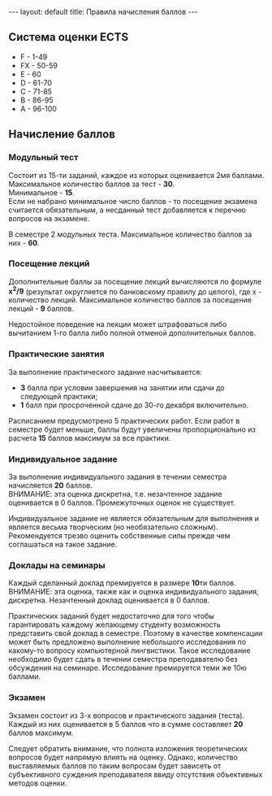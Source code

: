 ---
layout: default
title: Правила начисления баллов
---
== Система оценки ECTS ==
* F  - 1-49
* FX - 50-59
* E - 60
* D - 61-70
* C - 71-85
* B - 86-95
* А - 96-100

== Начисление баллов ==

=== Модульный тест ===
Состоит из 15-ти заданий, каждое из которых оценивается 2мя баллами.<br/>
Максимальное количество баллов за тест - '''30'''.<br/>
Минимальное - '''15'''.<br/>
Если не набрано минимальное число баллов - то посещение экзамена считается обязательным, а несданный тест добавляется к перечню вопросов на экзамене.

В семестре 2 модульных теста. Максимальное количество баллов за них - '''60'''.


=== Посещение лекций ===
Дополнительные баллы за посещение лекций вычисляются по формуле '''x<sup>2</sup>/9''' (результат округляется по банковскому правилу до целого),
где х - количество лекций.
Максимальное количество баллов за посещение лекций - '''9''' баллов.

Недостойное поведение на лекции может штрафоваться либо вычитанием 1-го балла либо полной отменой дополнительных баллов.


=== Практические занятия ===

За выполнение практического задание насчитывается:
* '''3''' балла при условии завершения на занятии или сдачи до следующей практики;
* '''1''' балл при просроченной сдаче до 30-го декабря включительно.

Расписанием предусмотрено 5 практических работ. Если работ в семестре будет меньше, баллы будут увеличены пропорционально из расчета '''15''' баллов максимум за все практики.


=== Индивидуальное задание ===

За выполнение индивидуального задания в течении семестра начисляется '''20''' баллов.<br/>
ВНИМАНИЕ: эта оценка дискретна, т.е. незачтенное задание оценивается в 0 баллов. Промежуточных оценок не существует.

Индивидуальное задание не является обязательным для выполнения и является весьма творческим (но необязательно сложным). Рекомендуется трезво оценить собственные силы прежде чем соглашаться на такое задание.


=== Доклады на семинары ===

Каждый сделанный доклад премируется в размере '''10'''ти баллов.<br/>
ВНИМАНИЕ: эта оценка, также как и оценка индивидуального задания, дискретна. Незачтенный доклад оценивается в 0 баллов.

Практических заданий будет недостаточно для того чтобы гарантировать каждому желающему студенту возможность представить свой доклад в семестре. Поэтому в качестве компенсации может быть предложено выполнение небольшого исследования по какому-то вопросу компьютерной лингвистики. Такое исследование необходимо будет сдать в течении семестра преподавателю без обсуждения на семинаре. Исследование премируется теми же 10ю баллами.


=== Экзамен ===

Экзамен состоит из 3-х вопросов и практического задания (теста). Каждый из них оценивается в 5 баллов что в сумме составляет '''20''' баллов максимум.

Следует обратить внимание, что полнота изложения теоретических вопросов будет напрямую влиять на оценку. Однако, количество выставляемых баллов по таким вопросам будет зависеть от субъективного суждения преподавателя ввиду отсутствия объективных методов оценки.
